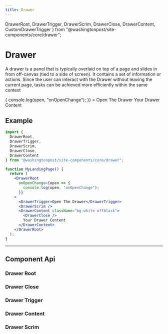 ```yaml
--- 
title: Drawer 
---
```

 

  DrawerRoot,
  DrawerTrigger,
  DrawerScrim,
  DrawerClose,
  DrawerContent,
  CustomDrawerTrigger
} from "@washingtonpost/site-components/core/drawer";

# Drawer

<!-- Description of component -->
<p className="font-xs font-light font--subhead">
A drawer is a panel that is typically overlaid on top of a page and slides in from off-canvas (tied to a side of screen). It contains a set of information or actions. Since the user can interact with the Drawer without leaving the current page, tasks can be achieved more efficiently within the same context
</p>


<!-- Live Example of component import live component above-->

<Container className="pa-sm">
    <DrawerRoot
      onOpenChange={open => {
        console.log(open, "onOpenChange");
      }}
    >
      <DrawerTrigger>Open The Drawer</DrawerTrigger>
      <DrawerScrim />
      <DrawerContent className="bg-white offblack">
        <DrawerClose />
        Your Drawer Content
      </DrawerContent>
    </DrawerRoot>
</Container>

<Tabs isDesignDoc={false} relatedUrl="design/uncategorized/drawer"/>


## Example

```jsx
import {
  DrawerRoot,
  DrawerTrigger,
  DrawerScrim,
  DrawerClose,
  DrawerContent
} from "@washingtonpost/site-components/core/drawer";

function MyLandingPage() {
  return (
    <DrawerRoot
      onOpenChange={open => {
        console.log(open, "onOpenChange");
      }}
    >
      <DrawerTrigger>Open The Drawer</DrawerTrigger>
      <DrawerScrim />
      <DrawerContent className="bg-white offblack">
        <DrawerClose />
        Your Drawer Content
      </DrawerContent>
    </DrawerRoot>
  );
}
```

---
## Component Api

### Drawer Root
<div className="mb-lg">
<ApiTable componentName="drawerroot"/>
</div>

### Drawer Close
<div className="mb-lg">
<ApiTable componentName="drawerclose"/>
</div>

### Drawer Trigger
<div className="mb-lg">
<ApiTable componentName="drawertrigger"/>
</div>

### Drawer Content
<div className="mb-lg">
<ApiTable componentName="drawercontent"/>
</div>

### Drawer Scrim
<div className="mb-lg">
<ApiTable componentName="drawerscrim"/>
</div>